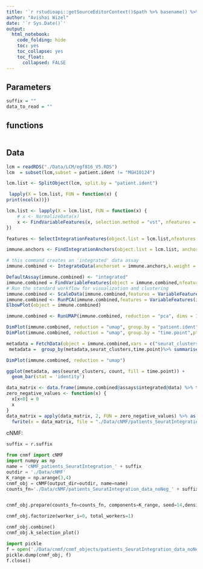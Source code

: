 ```yaml
---
title: '`r rstudioapi::getSourceEditorContext()$path %>% basename() %>% gsub(pattern = "\\.Rmd",replacement = "")`' 
author: "Avishai Wizel"
date: '`r Sys.Date()`'
output: 
  html_notebook: 
    code_folding: hide
    toc: yes
    toc_collapse: yes
    toc_float: 
      collapsed: FALSE
---
```



## Parameters

```r
suffix = ""
data_to_read = ""
```


## functions

```r
```

## Data

```r
lcm = readRDS("./Data/LCM/egf816_V5.RDS")
lcm  = subset(lcm,subset = patient.ident != "MGH10124")
```

```r
lcm.list <- SplitObject(lcm, split.by = "patient.ident")
```

```r
 lapply(X = lcm.list, FUN = function(x) {
print(ncol(x))})
```

```r
lcm.list <- lapply(X = lcm.list, FUN = function(x) {
    # x <- NormalizeData(x)
    x <- FindVariableFeatures(x, selection.method = "vst", nfeatures = 10000)
})
```

```r
features <- SelectIntegrationFeatures(object.list = lcm.list,nfeatures = 10000)
```

```r
immune.anchors <- FindIntegrationAnchors(object.list = lcm.list, anchor.features = features,dims = 1:9,k.score = 9,k.filter = 9)
```

```r
# this command creates an 'integrated' data assay
immune.combined <- IntegrateData(anchorset = immune.anchors,k.weight = 9)
```

```r
DefaultAssay(immune.combined) <- "integrated"
immune.combined = FindVariableFeatures(object = immune.combined,nfeatures = 10000)
# Run the standard workflow for visualization and clustering
immune.combined <- ScaleData(immune.combined,features = VariableFeatures(immune.combined))
immune.combined <- RunPCA(immune.combined,features = VariableFeatures(immune.combined))
ElbowPlot(object = immune.combined)
```

```r
immune.combined <- RunUMAP(immune.combined, reduction = "pca", dims = 1:5,verbose = F)

```

```r
DimPlot(immune.combined, reduction = "umap", group.by = "patient.ident",pt.size = 3)
DimPlot(immune.combined, reduction = "umap", group.by = "time.point",pt.size = 3)
```
```r
metadata = FetchData(object = immune.combined,vars = c("seurat_clusters","time.point"))
 metadata =  group_by(metadata,seurat_clusters,time.point)%>% summarise(count = n())
```

```r
DimPlot(immune.combined, reduction = "umap")
```


```r
ggplot(metadata, aes(seurat_clusters, count, fill = time.point)) +
  geom_bar(stat = 'identity')
```

```r
data_matrix <- data.frame(immune.combined@assays$integrated@data) %>% t() %>% as.data.frame()
zero_negative_values <- function(x) {
  x[x<0] = 0
  x
}
data_matrix = apply(data_matrix, 2, FUN = zero_negative_values) %>% as.data.frame()
  fwrite(x = data_matrix, file = "./Data/cNMF/patients_SeuratIntegration_data_noNeg" %>% paste(suffix,sep = "_") %>% paste0(".txt"),sep = '\t',row.names=T)
```



cNMF:


```python
suffix = r.suffix
```

```python
from cnmf import cNMF
import numpy as np
name = 'cNMF_patients_SeuratIntegration_' + suffix
outdir = './Data/cNMF'
K_range = np.arange(3,4)
cnmf_obj = cNMF(output_dir=outdir, name=name)
counts_fn='./Data/cNMF/patients_SeuratIntegration_data_noNeg_' + suffix +'.txt'


cnmf_obj.prepare(counts_fn=counts_fn, components=K_range, seed=14,densify=True)
```

```python
cnmf_obj.factorize(worker_i=0, total_workers=1)
```

```python
cnmf_obj.combine()
cnmf_obj.k_selection_plot()
```

```python
import pickle
f = open('./Data/cnmf/cnmf_objects/patients_SeuratIntegration_data_noNeg_' + suffix +'_cnmf_obj.pckl', 'wb')
pickle.dump(cnmf_obj, f)
f.close()
```

